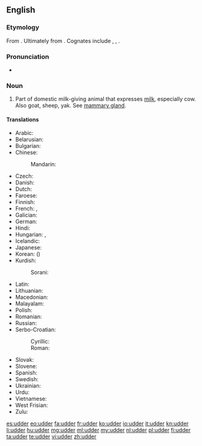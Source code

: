 ==English==

===Etymology===
{{rfe|Surely we have some information on intermediate forms? Proto-Germanic? Old English? Middle English?}}
From {{etyl|ang|en}} {{term|uder|ūder|lang=ang}}. Ultimately from {{proto|ine-pro|h₁ewHdʰr̥-||h₁owHdʰr̥-||h₁uHdʰr̥-|udder|lang=en}}. Cognates include {{etyl|sa|-}} {{attention|sa|is there a way to indicate specifically Vedic Sanskrit?}} {{term|sc=Deva|ऊधर्|tr=ū́dhar|lang=sa}}, {{etyl|grc|-}} {{term|sc=polytonic|οὖθαρ|tr=outhar}}, {{etyl|la|-}} {{term|uber|lang=la}}.

===Pronunciation===
* {{rhymes|ʌdə(r)}}

===Noun===
{{en-noun}}

# Part of domestic milk-giving animal that expresses [[milk]], especially cow.  Also goat, sheep, yak.  See [[mammary gland]].

====Translations====
{{trans-top|part of domestic milk-giving animal that expresses milk}}
* Arabic: {{t-|ar|ضرع|m|tr=Dar3|sc=Arab}}
* Belarusian: {{t-|be|вымя|n|tr=výmja|sc=Cyrl}}
* Bulgarian: {{t-|bg|виме|n|tr=víme}}
* Chinese:
*: Mandarin: {{t|zh|乳房|tr=rǔfáng|sc=Hani}}
* Czech: {{t-|cs|vemeno|n}}
* Danish: {{t+|da|yver|n}}
* Dutch: {{t+|nl|uier|m}}
* Faroese: {{t-|fo|júgur|n}}
* Finnish: {{t+|fi|utare}}
* French: {{t+|fr|pis|m}}, {{t+|fr|tétine}}
* Galician: {{t-|gl|ubre|m|xs=Galician}}
* German: {{t+|de|Euter|m}}
* Hindi: {{t-|hi|थन|tr=than|sc=Deva}}
* Hungarian: {{t+|hu|tőgy}}, {{t+|hu|emlő}}
* Icelandic: {{t+|is|júgur|n}}
* Japanese: {{t-|ja|乳房|tr=ちぶさ, chibusa, にゅうぼう, nyūbō|sc=Jpan}}
* Korean: {{t+|ko|유방|tr=yubang|sc=Kore}} ({{t+|ko|乳房|sc=Kore}})
* Kurdish:
*: Sorani: {{t|ku|گوان|tr=guwan|sc=ku-Arab}}
{{trans-mid}}
* Latin: {{t+|la|uber|n}}
* Lithuanian: {{t-|lt|tešmuo|m}}
* Macedonian: {{t-|mk|виме|n|tr=víme}}
* Malayalam: {{t+|ml|അകിട്|tr=akitu}}
* Polish: {{t+|pl|wymię|n}}
* Romanian: {{t-|ro|uger}}
* Russian: {{t+|ru|вымя|n|tr=výmja}}
* Serbo-Croatian:
*: Cyrillic: {{t-|sh|виме|alt=ви̏ме|n|sc=Cyrl}}
*: Roman: {{t-|sh|vime|alt=vȉme|n}}
* Slovak: {{t-|sk|vemeno|n}}
* Slovene: {{t-|sl|vime|n}}
* Spanish: {{t+|es|ubre|f}}
* Swedish: {{t-|sv|juver|n}}
* Ukrainian: {{t-|uk|вим'я|n|tr=vým'ja|sc=Cyrl}}
* Urdu: {{t-|ur|تھن|tr=than|sc=ur-Arab|xs=Urdu}}
* Vietnamese: {{t-|vi|bầu vú}}
* West Frisian: {{t-|fy|jaar|c|xs=West Frisian}}
* Zulu: {{t|zu|ibele|c5|c6}}
{{trans-bottom}}

[[es:udder]]
[[eo:udder]]
[[fa:udder]]
[[fr:udder]]
[[ko:udder]]
[[io:udder]]
[[it:udder]]
[[kn:udder]]
[[li:udder]]
[[hu:udder]]
[[mg:udder]]
[[ml:udder]]
[[my:udder]]
[[nl:udder]]
[[pl:udder]]
[[fi:udder]]
[[ta:udder]]
[[te:udder]]
[[vi:udder]]
[[zh:udder]]